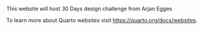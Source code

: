
This website will host 30 Days design challenge from Arjan Egges

To learn more about Quarto websites visit <https://quarto.org/docs/websites>.
